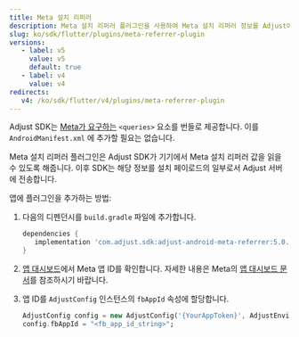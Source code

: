 ```yaml
---
title: Meta 설치 리퍼러
description: Meta 설치 리퍼러 플러그인을 사용하여 Meta 설치 리퍼러 정보를 Adjust에 전송합니다.
slug: ko/sdk/flutter/plugins/meta-referrer-plugin
versions:
   - label: v5
     value: v5
     default: true
   - label: v4
     value: v4
redirects:
   v4: /ko/sdk/flutter/v4/plugins/meta-referrer-plugin
---
```


<Callout type="note">

Adjust SDK는 [Meta가 요구하는](https://developers.facebook.com/docs/app-ads/meta-install-referrer#step-1--add-the-meta-apps) `<queries>` 요소를 번들로 제공합니다. 이를 `AndroidManifest.xml` 에 추가할 필요는 없습니다.

</Callout>

Meta 설치 리퍼러 플러그인은 Adjust SDK가 기기에서 Meta 설치 리퍼러 값을 읽을 수 있도록 해줍니다. 이후 SDK는 해당 정보를 설치 페이로드의 일부로서 Adjust 서버에 전송합니다.

앱에 플러그인을 추가하는 방법:

1. 다음의 디펜던시를 `build.gradle` 파일에 추가합니다.

   <CodeBlock title="build.gradle">

   ```groovy
   dependencies {
      implementation 'com.adjust.sdk:adjust-android-meta-referrer:5.0.0'
   }
   ```

   </CodeBlock>

2. [앱 대시보드](https://developers.facebook.com/apps)에서 Meta 앱 ID를 확인합니다. 자세한 내용은 Meta의 [앱 대시보드 문서](https://developers.facebook.com/docs/development/create-an-app/app-dashboard)를 참조하시기 바랍니다.

3. 앱 ID를 `AdjustConfig` 인스턴스의 `fbAppId` 속성에 할당합니다.

   ```dart
   AdjustConfig config = new AdjustConfig('{YourAppToken}', AdjustEnvironment.sandbox);
   config.fbAppId = "<fb_app_id_string>";
   ```
